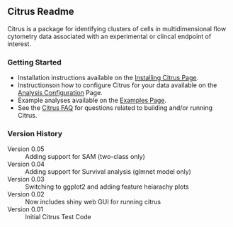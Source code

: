 ==Citrus Readme==
Citrus is a package for identifying clusters of cells in multidimensional flow cytometry data associated with an experimental or clincal endpoint of interest.

===Getting Started===
* Installation instructions available on the [[https://github.com/nolanlab/citrus/wiki/Installing-Citrus|Installing Citrus Page]].
* Instructionson how to configure Citrus for your data available on the  [[https://github.com/nolanlab/citrus/wiki/Analysis-Configuration|Analysis Configuration]] Page.
* Example analyses available on the [[https://github.com/nolanlab/citrus/wiki/Examples|Examples Page]].
* See the [[https://github.com/nolanlab/citrus/wiki/Citrus-FAQ|Citrus FAQ]] for questions related to building and/or running Citrus.
===Version History===
;Version 0.05
: Adding support for SAM (two-class only)
;Version 0.04
: Adding support for Survival analysis (glmnet model only)
;Version 0.03
: Switching to ggplot2 and adding feature heiarachy plots
;Version 0.02
: Now includes shiny web GUI for running citrus
;Version 0.01
: Initial Citrus Test Code



